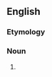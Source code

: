 ==English==

===Etymology===
{{compound|lang=en|white coat|effect}}

===Noun===
{{en-noun|-}}

# {{synonym of|white coat hypertension|lang=en}}